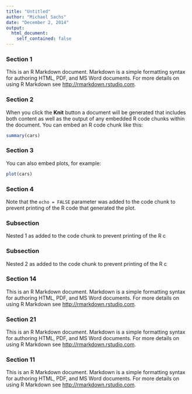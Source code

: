 ```yaml
---
title: "Untitled"
author: "Michael Sachs"
date: "December 2, 2014"
output: 
  html_document:
    self_contained: false
---
```


<link href="cards.css" rel="stylesheet">

### Section 1

This is an R Markdown document. Markdown is a simple formatting syntax for authoring HTML, PDF, and MS Word documents. For more details on using R Markdown see <http://rmarkdown.rstudio.com>.

### Section 2

When you click the **Knit** button a document will be generated that includes both content as well as the output of any embedded R code chunks within the document. You can embed an R code chunk like this:

```r
summary(cars)
```

### Section 3

You can also embed plots, for example:

```r
plot(cars)
```

### Section 4

Note that the `echo = FALSE` parameter was added to the code chunk to prevent printing of the R code that generated the plot.

### Subsection

Nested 1 as added to the code chunk to prevent printing of the R c

### Subsection

Nested 2 as added to the code chunk to prevent printing of the R c

### Section 14

This is an R Markdown document. Markdown is a simple formatting syntax for authoring HTML, PDF, and MS Word documents. For more details on using R Markdown see <http://rmarkdown.rstudio.com>.

### Section 21

This is an R Markdown document. Markdown is a simple formatting syntax for authoring HTML, PDF, and MS Word documents. For more details on using R Markdown see <http://rmarkdown.rstudio.com>.

### Section 11

This is an R Markdown document. Markdown is a simple formatting syntax for authoring HTML, PDF, and MS Word documents. For more details on using R Markdown see <http://rmarkdown.rstudio.com>.

<script src="cards.js"></script>
